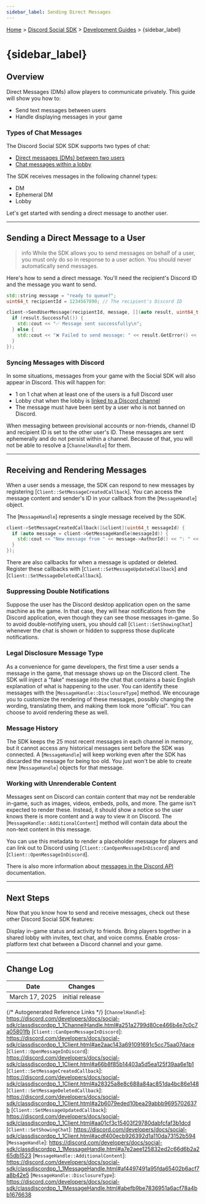 ```yaml
---
sidebar_label: Sending Direct Messages
---
```


[Home](#DOCS_INTRO) > [Discord Social SDK](#DOCS_DISCORD_SOCIAL_SDK_OVERVIEW) > [Development Guides](#DOCS_DISCORD_SOCIAL_SDK_DEVELOPMENT_GUIDES) > {sidebar_label}

# {sidebar_label}

<LimitedAccessCallout />

## Overview

Direct Messages (DMs) allow players to communicate privately. This guide will show you how to:

- Send text messages between users
- Handle displaying messages in your game

### Types of Chat Messages

The Discord Social SDK SDK supports two types of chat:

- [Direct messages (DMs) between two users](#DOCS_DISCORD_SOCIAL_SDK_DEVELOPMENT_GUIDES_SENDING_DIRECT_MESSAGES/sending-a-direct-message-to-a-user)
- [Chat messages within a lobby](#DOCS_DISCORD_SOCIAL_SDK_DEVELOPMENT_GUIDES_MANAGING_LOBBIES/sending-messages-to-a-lobby)

The SDK receives messages in the following channel types:

- DM
- Ephemeral DM
- Lobby

Let's get started with sending a direct message to another user.

---

## Sending a Direct Message to a User

> info
> While the SDK allows you to send messages on behalf of a user, you must only do so in response to a user action. You should never automatically send messages.

Here's how to send a direct message. You'll need the recipient's Discord ID and the message you want to send.

```cpp
std::string message = "ready to queue?";
uint64_t recipientId = 1234567890; // The recipient's Discord ID

client->SendUserMessage(recipientId, message, [](auto result, uint64_t messageId) {
  if (result.Successful()) {
    std::cout << "✅ Message sent successfully\n";
  } else {
    std::cout << "❌ Failed to send message: " << result.GetError() << "\n";
  }
});
```

### Syncing Messages with Discord

In some situations, messages from your game with the Social SDK will also appear in Discord. This will happen for:

- 1 on 1 chat when at least one of the users is a full Discord user
- Lobby chat when the lobby is [linked to a Discord channel](#DOCS_DISCORD_SOCIAL_SDK_DEVELOPMENT_GUIDES_LINKED_CHANNELS)
- The message must have been sent by a user who is not banned on Discord.

When messaging between provisional accounts or non-friends, channel ID and recipient ID is set to the other user's ID. These messages are sent ephemerally and do not persist within a channel. Because of that, you will not be able to resolve a [`ChannelHandle`] for them.

---

## Receiving and Rendering Messages

When a user sends a message, the SDK can respond to new messages by registering [`Client::SetMessageCreatedCallback`]. You can access the message content and sender's ID in your callback from the [`MessageHandle`] object.

The [`MessageHandle`] represents a single message received by the SDK.

```cpp
client->SetMessageCreatedCallback([&client](uint64_t messageId) {
  if (auto message = client->GetMessageHandle(messageId)) {
    std::cout << "New message from " << message->AuthorId() << ": " << message->Content() << "\n";
  }
});
```

There are also callbacks for when a message is updated or deleted. Register these callbacks with [`Client::SetMessageUpdatedCallback`] and [`Client::SetMessageDeletedCallback`].

### Suppressing Double Notifications

Suppose the user has the Discord desktop application open on the same machine as the game. In that case, they will hear notifications from the Discord application, even though they can see those messages in-game. So to avoid double-notifying users, you should call [`Client::SetShowingChat`] whenever the chat is shown or hidden to suppress those duplicate notifications.

### Legal Disclosure Message Type

As a convenience for game developers, the first time a user sends a message in the game, that message shows up on the Discord client. The SDK will inject a "fake" message into the chat that contains a basic English explanation of what is happening to the user. You can identify these messages with the [`MessageHandle::DisclosureType`] method. We encourage you to customize the rendering of these messages, possibly changing the wording, translating them, and making them look more "official". You can choose to avoid rendering these as well.

### Message History

The SDK keeps the 25 most recent messages in each channel in memory, but it cannot access any historical messages sent before the SDK was connected. A [`MessageHandle`] will keep working even after the SDK has discarded the message for being too old. You just won't be able to create new [`MessageHandle`] objects for that message.

### Working with Unrenderable Content

Messages sent on Discord can contain content that may not be renderable in-game, such as images, videos, embeds, polls, and more. The game isn't expected to render these. Instead, it should show a notice so the user knows there is more content and a way to view it on Discord. The [`MessageHandle::AdditionalContent`] method will contain data about the non-text content in this message.

You can use this metadata to render a placeholder message for players and can link out to Discord using [`Client::CanOpenMessageInDiscord`] and [`Client::OpenMessageInDiscord`].

There is also more information about [messages in the Discord API](#DOCS_RESOURCES_MESSAGE) documentation.

---

## Next Steps

Now that you know how to send and receive messages, check out these other Discord Social SDK features:

<Container>
  <Card title="Setting Rich Presence" link="#DOCS_DISCORD_SOCIAL_SDK_DEVELOPMENT_GUIDES_SETTING_RICH_PRESENCE" icon="UserStatusIcon">
    Display in-game status and activity to friends.
  </Card>
  <Card title="Managing Lobbies" link="#DOCS_DISCORD_SOCIAL_SDK_DEVELOPMENT_GUIDES_MANAGING_LOBBIES" icon="DoorEnterIcon">
    Bring players together in a shared lobby with invites, text chat, and voice comms.
  </Card>
  <Card title="Linked Channels" link="#DOCS_DISCORD_SOCIAL_SDK_DEVELOPMENT_GUIDES_LINKED_CHANNELS" icon="TextControllerIcon">
    Enable cross-platform text chat between a Discord channel and your game.
  </Card>
</Container>

<SupportCallout />

---

## Change Log

| Date           | Changes         |
|----------------|-----------------|
| March 17, 2025 | initial release |

{/* Autogenerated Reference Links */}
[`ChannelHandle`]: https://discord.com/developers/docs/social-sdk/classdiscordpp_1_1ChannelHandle.html#a251a2799d80ce466b4e7c0c7a05801fb
[`Client::CanOpenMessageInDiscord`]: https://discord.com/developers/docs/social-sdk/classdiscordpp_1_1Client.html#ae2aac143a691091691c5cc75aa07dace
[`Client::OpenMessageInDiscord`]: https://discord.com/developers/docs/social-sdk/classdiscordpp_1_1Client.html#a66b8f85b14403a5d5ea125f39aa6e1b1
[`Client::SetMessageCreatedCallback`]: https://discord.com/developers/docs/social-sdk/classdiscordpp_1_1Client.html#a28325a8e8c688a84ac851da4bc86e148
[`Client::SetMessageDeletedCallback`]: https://discord.com/developers/docs/social-sdk/classdiscordpp_1_1Client.html#a2b6079eded10bea29abbb9695702637b
[`Client::SetMessageUpdatedCallback`]: https://discord.com/developers/docs/social-sdk/classdiscordpp_1_1Client.html#aa01cf3c15403f29780dabfcfaf3b1dcd
[`Client::SetShowingChat`]: https://discord.com/developers/docs/social-sdk/classdiscordpp_1_1Client.html#acdf400ecb926392d1a110da73152b594
[`MessageHandle`]: https://discord.com/developers/docs/social-sdk/classdiscordpp_1_1MessageHandle.html#a7e2aee125832ed2c66d6b2a265db1523
[`MessageHandle::AdditionalContent`]: https://discord.com/developers/docs/social-sdk/classdiscordpp_1_1MessageHandle.html#af4497491a95fda65402b6acf7a8b42e5
[`MessageHandle::DisclosureType`]: https://discord.com/developers/docs/social-sdk/classdiscordpp_1_1MessageHandle.html#abefb9be7836951a6acf78a4bb1676638
